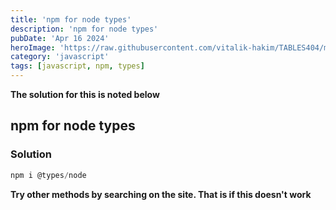 ```yaml
---
title: 'npm for node types'
description: 'npm for node types'
pubDate: 'Apr 16 2024'
heroImage: 'https://raw.githubusercontent.com/vitalik-hakim/TABLES404/main/error_b/JavaScript.png'
category: 'javascript'
tags: [javascript, npm, types]
---
```


**The solution for this is noted below**

## npm for node types

### Solution

```javascript
npm i @types/node
```

**Try other methods by searching on the site. That is if this doesn't work**

